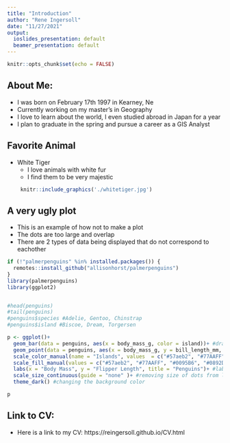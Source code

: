 ```yaml
---
title: "Introduction"
author: "Rene Ingersoll"
date: "11/27/2021"
output:
  ioslides_presentation: default
  beamer_presentation: default
---
```


```r
knitr::opts_chunk$set(echo = FALSE)
```

## About Me:

- I was born on February 17th 1997 in Kearney, Ne
- Currently working on my master's in Geography
- I love to learn about the world, I even studied abroad in Japan for a year
- I plan to graduate in the spring and pursue a career as a GIS Analyst

## Favorite Animal

- White Tiger
  - I love animals with white fur
  - I find them to be very majestic 
```r
   knitr::include_graphics('./whitetiger.jpg')
```

## A very ugly plot

- This is an example of how not to make a plot
- The dots are too large and overlap
- There are 2 types of data being displayed that do not correspond to eachother
```r
if (!"palmerpenguins" %in% installed.packages()) {
  remotes::install_github("allisonhorst/palmerpenguins")
}
library(palmerpenguins)
library(ggplot2)


#head(penguins)
#tail(penguins)
#penguins$species #Adelie, Gentoo, Chinstrap
#penguins$island #Biscoe, Dream, Torgersen

p <- ggplot()+
  geom_bar(data = penguins, aes(x = body_mass_g, color = island))+ #drawing the bar graph
  geom_point(data = penguins, aes(x = body_mass_g, y = bill_length_mm, color = species, size = 5))+ #drawing the scatter plot
  scale_color_manual(name = "Islands", values  = c("#57aeb2", "#77AAFF", "#0095B6", "#0892D0", "#0073E5", "#003972"))+ #setting the color for the outline
  scale_fill_manual(values = c("#57aeb2", "#77AAFF", "#0095B6", "#0892D0", "#0073E5", "#003972"))+ #setting the color for the fill
  labs(x = "Body Mass", y = "Flipper Length", title = "Penguins")+ #labeling the graph
  scale_size_continuous(guide = "none" )+ #removing size of dots from legend
  theme_dark() #changing the background color

p
```

## Link to CV:

- Here is a link to my CV: https://reingersoll.github.io/CV.html
